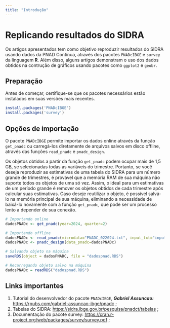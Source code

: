 ---
title: "Introdução"
---

# Replicando resultados do SIDRA

Os artigos apresentados tem como objetivo reproduzir resultados do SIDRA usando dados da PNAD Contínua, através dos pacotes `PNADcIBGE` e `survey` da linguagem **R**. Além disso, alguns artigos demonstram o uso dos dados obtidos na contrução de gráficos usando pacotes como `ggplot2` e `geobr`.

## Preparação

Antes de começar, certifique-se que os pacotes necessários estão instalados em suas versões mais recentes.

```{r instalacao, eval=F}
install.packages('PNADcIBGE') 
install.packages('survey')
```

## Opções de importação

O pacote `PNADcIBGE` permite importar os dados online através da função `get_pnadc` ou carregá-los diretamente de arquivos salvos em disco offline, através das funções `read_pnadc` e `pnadc_design`.

Os objetos obtidos a partir da função `get_pnadc` podem ocupar mais de 1,5 GB, se selecionadas todas as variáveis do trimestre. Portanto, se você deseja reproduzir as estimativas de uma tabela do SIDRA para um número grande de trimestres, é provável que a memória RAM de sua máquina não suporte todos os objetos de uma só vez. Assim, o ideal para um estimativas de um período grande é remover os objetos obtidos de cada trimestre após calcular suas estimativas. Caso deseje reutilizar o objeto, é possível salvá-lo na memória principal de sua máquina, eliminando a necessidade de baixá-lo novamente com a função `get_pnadc`, que pode ser um processo lento a depender de sua conexão.

```{r importacao, eval=F}
# Importando online
dadosPNADc <- get_pnadc(year=2024, quarter=2)

# Importando offline
dadosPNADc <- read_pnadc(microdata="PNADC_022024.txt", input_txt="input_PNADC_trimestral.txt")
dadosPNADc <- pnadc_design(data_pnadc=dadosPNADc)

# Salvando objeto na máquina
saveRDS(object = dadosPNADC, file = "dadospnad.RDS")

# Recarregando objeto salvo na máquina
dadosPNADc = readRDS("dadospnad.RDS")
```

## Links importantes

1.  Tutorial do desenvolvedor do pacote `PNADcIBGE`, ***Gabriel Assuncao:*** <https://rpubs.com/gabriel-assuncao-ibge/pnadc> ;
2.  Tabelas do SIDRA: <https://sidra.ibge.gov.br/pesquisa/pnadct/tabelas> ;
3.  Documentação do pacote survey: <https://cran.r-project.org/web/packages/survey/survey.pdf> ;

